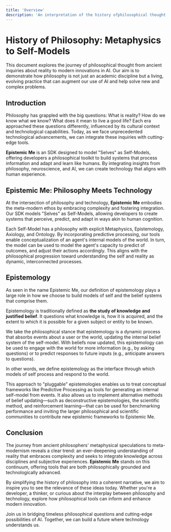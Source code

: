 ```yaml
---
title: 'Overview'
description: 'An interpretation of the history ofphilosophical thought'
---
```


# History of Philosophy: Metaphysics to Self-Models

This document explores the journey of philosophical thought from ancient inquiries about reality to modern innovations in AI. Our aim is to demonstrate how philosophy is not just an academic discipline but a living, evolving practice that can augment our use of AI and help solve new and complex problems.

## Introduction

Philosophy has grappled with the big questions: What is reality? How do we know what we know? What does it mean to live a good life? Each era approached these questions differently, influenced by its cultural context and technological capabilities. Today, as we face unprecedented technological advancements, we can integrate these inquiries with cutting-edge tools.

**Epistemic Me** is an SDK designed to model "Selves" as Self-Models, offering developers a philosophical toolkit to build systems that process information and adapt and learn like humans. By integrating insights from philosophy, neuroscience, and AI, we can create technology that aligns with human experience.

## Epistemic Me: Philosophy Meets Technology

At the intersection of philosophy and technology, **Epistemic Me** embodies the meta-modern ethos by embracing complexity and fostering integration. Our SDK models "Selves" as Self-Models, allowing developers to create systems that perceive, predict, and adapt in ways akin to human cognition.

Each Self-Model has a philosophy with explicit Metaphysics, Epistemology, Axiology, and Ontology. By incorporating predictive processing, our tools enable conceptualization of an agent's internal models of the world. In turn, the model can be used to model the agent's capacity to predict of outcomes, and adjust their actions accordingly. This aligns with the philosophical progression toward understanding the self and reality as dynamic, interconnected processes.

## Epistemology

As seen in the name Epistemic Me, our definition of epistemology plays a large role in how we choose to build models of self and the belief systems that comprise them.

Epistemology is traditionally defined as **the study of knowledge and justified belief**. It questions what knowledge is, how it is acquired, and the extent to which it is possible for a given subject or entity to be known.

We take the philosophical stance that epistemology is a dynamic process that absorbs events about a user or the world, updating the internal belief system of the self-model. With beliefs now updated, this epistemology can be used to engage with the world for more information (e.g., by asking questions) or to predict responses to future inputs (e.g., anticipate answers to questions).

In other words, we define epistemology as the interface through which models of self process and respond to the world.

This approach to "pluggable" epistemologies enables us to treat conceptual frameworks like Predictive Processing as tools for generating an internal self-model from events. It also allows us to implement alternative methods of belief updating—such as deconstructive epistemologies, the scientific method, and reinforcement learning—that can be used for benchmarking performance and inviting the larger philosophical and scientific communities to contribute new epistemic frameworks to Epistemic Me.

## Conclusion

The journey from ancient philosophers' metaphysical speculations to meta-modernism reveals a clear trend: an ever-deepening understanding of reality that embraces complexity and seeks to integrate knowledge across disciplines and subjective experiences. **Epistemic Me** stands on this continuum, offering tools that are both philosophically grounded and technologically advanced.

By simplifying the history of philosophy into a coherent narrative, we aim to inspire you to see the relevance of these ideas today. Whether you're a developer, a thinker, or curious about the interplay between philosophy and technology, explore how philosophical tools can inform and enhance modern innovation.

Join us in bridging timeless philosophical questions and cutting-edge possibilities of AI. Together, we can build a future where technology understands us. 